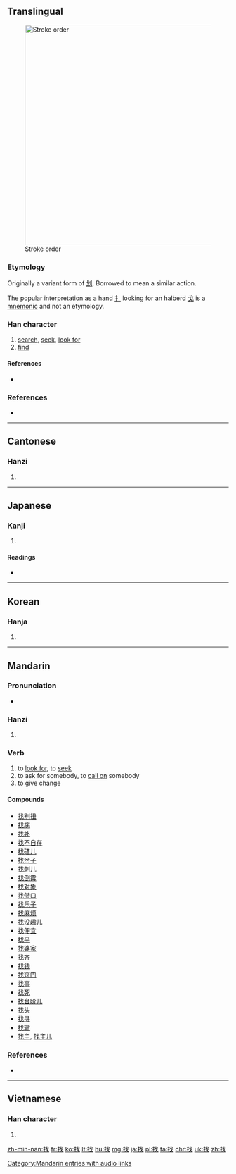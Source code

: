 ==Translingual==
[[Image:找-bw.png|thumb|500px|Stroke order]]

===Etymology===
{{Han compound|扌|戈|c1=s|c2=p|ls=psc}}

Originally a variant form of [[划]].  Borrowed to mean a similar action.

The popular interpretation as a hand [[扌]] looking for an halberd [[戈]] is a [[mnemonic]] and not an etymology.

===Han character===
{{Han char|rn=64|rad=手|as=04|sn=7|four=5305<sub>0</sub>|canj=手戈 (QI)|ids=⿰[[扌]][[戈]]}}

# [[search]], [[seek]], [[look for]]
# [[find]]

====References====
* {{Han ref|kx=0419.180|dkj=11851|dj=0766.100|hdz=31835.040|uh=627E|ud=25214|bh=A7E4|bd=42980}}
===References===
* {{cite web
| url = http://www.yellowbridge.com/chinese/character-etymology.php?zi=%E6%89%BE
| title = 找 etymology
| work = YellowBridge
| language = Mandarin/English
| accessdate = 2014-02-18}}

----

==Cantonese==

===Hanzi===
{{yue-hanzi|jyut=|y=jaau2}}

# {{defn|lang=yue|sort=手04}}

----

==Japanese==

===Kanji===
{{ja-kanji|grade=|rs=手04}}

# {{defn|lang=ja|sort=手04}}

====Readings====
* {{ja-readings|on=[[か]] (ka), [[げ]] (ge), [[そう]] (sō)|kun=[[さおさす]] (saosasu), [[たずねる]] (tazuneru)}}

----

==Korean==

===Hanja===
{{ko-hanja|hangeul=조|eumhun=|rv=jo|mr=cho|y=co}}

# {{defn|lang=ko|sort=手04}}

----

==Mandarin==

===Pronunciation===
* {{audio|zh-zhǎo.ogg|audio|lang=cmn}}

===Hanzi===
{{cmn-hanzi|pin=[[zhǎo]] ([[zhao3]]), [[zhěng]] ([[zheng3]])|wg=chao<sup>3</sup>, cheng<sup>3</sup>}}

# {{defn|lang=cmn|sort=手04}}

===Verb===
{{cmn-verb|ts|pin=zhǎo|pint=zhao3|sort=手04}}

# to [[look for]], to [[seek]]
# to ask for somebody, to [[call on]] somebody
# to give change

====Compounds====
* [[找别扭]]
* [[找病]]
* [[找补]]
* [[找不自在]]
* [[找碴儿]]
* [[找岔子]]
* [[找刺儿]]
* [[找倒霉]]
* [[找对象]]
* [[找借口]]
* [[找乐子]]
* [[找麻烦]]
* [[找没趣儿]]
* [[找便宜]]
* [[找平]]
* [[找婆家]]
* [[找齐]]
* [[找钱]]
* [[找窍门]]
* [[找事]]
* [[找死]]
* [[找台阶儿]]
* [[找头]]
* [[找寻]]
* [[找辙]]
* [[找主]], [[找主儿]]

[[Category:Mandarin entries with audio links]]

===References===
* {{cite web
| url = http://www.mdbg.net/chindict/chindict.php?page=worddict&wdrst=0&wdqb=找
| title = 找
| work = MDBG English to Chinese dictionary ( Based on CC-CEDICT )
| language = Mandarin/English
| accessdate = 2014-02-14}}

----

==Vietnamese==

===Han character===
{{vi-hantu|[[hoa]], [[quơ]], [[chết]], [[trảo]]|rs=手04}}

# {{defn|lang=vi|sort=手04}}

[[zh-min-nan:找]]
[[fr:找]]
[[ko:找]]
[[lt:找]]
[[hu:找]]
[[mg:找]]
[[ja:找]]
[[pl:找]]
[[ta:找]]
[[chr:找]]
[[uk:找]]
[[zh:找]]